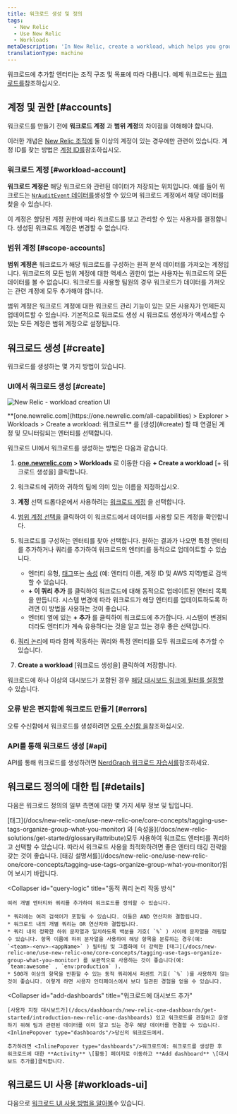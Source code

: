 ```yaml
---
title: 워크로드 생성 및 정의
tags:
  - New Relic
  - Use New Relic
  - Workloads
metaDescription: 'In New Relic, create a workload, which helps you group together monitored entities that are related.'
translationType: machine
---
```



워크로드에 추가할 엔터티는 조직 구조 및 목표에 따라 다릅니다. 예제 워크로드는 [워크로드를](/docs/new-relic-solutions/new-relic-one/workloads/workloads-isolate-resolve-incidents-faster)참조하십시오.

## 계정 및 권한 [#accounts]

워크로드를 만들기 전에 **워크로드 계정** 과 **범위 계정**의 차이점을 이해해야 합니다.

이러한 개념은 [New Relic 조직에](/docs/accounts/accounts-billing/account-structure/new-relic-account-structure) 둘 이상의 계정이 있는 경우에만 관련이 있습니다. 계정 ID를 찾는 방법은 [계정 ID를](/docs/accounts/install-new-relic/account-setup/account-id)참조하십시오.

### 워크로드 계정 [#workload-account]

**워크로드 계정은** 해당 워크로드와 관련된 데이터가 저장되는 위치입니다. 예를 들어 워크로드는 [`NrAuditEvent` 데이터를](/docs/insights/insights-data-sources/default-data/nrauditevent-event-data-query-examples)생성할 수 있으며 워크로드 계정에서 해당 데이터를 찾을 수 있습니다.

이 계정은 할당된 계정 권한에 따라 워크로드를 보고 관리할 수 있는 사용자를 결정합니다. 생성된 워크로드 계정은 변경할 수 없습니다.

### 범위 계정 [#scope-accounts]

**범위 계정은** 워크로드가 해당 워크로드를 구성하는 원격 분석 데이터를 가져오는 계정입니다. 워크로드의 모든 범위 계정에 대한 액세스 권한이 없는 사용자는 워크로드의 모든 데이터를 볼 수 없습니다. 워크로드를 사용할 팀원의 경우 워크로드가 데이터를 가져오는 관련 계정에 모두 추가해야 합니다.

범위 계정은 워크로드 계정에 대한 워크로드 관리 기능이 있는 모든 사용자가 언제든지 업데이트할 수 있습니다. 기본적으로 워크로드 생성 시 워크로드 생성자가 액세스할 수 있는 모든 계정은 범위 계정으로 설정됩니다.

## 워크로드 생성 [#create]

워크로드를 생성하는 몇 가지 방법이 있습니다.

### UI에서 워크로드 생성 [#create]

<img
  title="new-relic-create-workload.png"
  alt="New Relic - workload creation UI"
  src={workloadsCreateWorkload}
/>

<figcaption>
  **[one.newrelic.com](https://one.newrelic.com/all-capabilities) > Explorer > Workloads > Create a workload: 워크로드** 를 [생성](#create) 할 때 연결된 계정 및 모니터링되는 엔터티를 선택합니다.
</figcaption>

워크로드 UI에서 워크로드를 생성하는 방법은 다음과 같습니다.

1. **[one.newrelic.com](https://one.newrelic.com/all-capabilities) > Workloads** 로 이동한 다음 **+ Create a workload** \[+ 워크로드 생성을] 클릭합니다.

2. 워크로드에 귀하와 귀하의 팀에 의미 있는 이름을 지정하십시오.

3. **계정** 선택 드롭다운에서 사용하려는 [워크로드 계정](#accounts) 을 선택합니다.

4. [범위 계정 선택을](#scope-accounts) 클릭하여 이 워크로드에서 데이터를 사용할 모든 계정을 확인합니다.

5. 워크로드를 구성하는 엔터티를 찾아 선택합니다. 원하는 결과가 나오면 특정 엔터티를 추가하거나 쿼리를 추가하여 워크로드의 엔터티를 동적으로 업데이트할 수 있습니다.

   * 엔터티 유형, [태그](#tags)또는 [속성](/docs/new-relic-solutions/get-started/glossary#attribute) (예: 엔터티 이름, 계정 ID 및 AWS 지역)별로 검색할 수 있습니다.
   * **+ 이 쿼리 추가** 를 클릭하여 워크로드에 대해 동적으로 업데이트된 엔터티 목록을 만듭니다. 시스템 변경에 따라 워크로드가 해당 엔터티를 업데이트하도록 하려면 이 방법을 사용하는 것이 좋습니다.
   * 엔터티 옆에 있는 **+ 추가** 를 클릭하여 워크로드에 추가합니다. 시스템이 변경되더라도 엔터티가 계속 유용하다는 것을 알고 있는 경우 좋은 선택입니다.

6. [쿼리 논리](#query-logic)에 따라 함께 작동하는 쿼리와 특정 엔터티를 모두 워크로드에 추가할 수 있습니다.

7. **Create a workload** \[워크로드 생성을] 클릭하여 저장합니다.

워크로드에 하나 이상의 대시보드가 포함된 경우 [해당 대시보드 링크에 필터를 설정할](#filter-dashboards) 수 있습니다.

### 오류 받은 편지함에 워크로드 만들기 [#errors]

오류 수신함에서 워크로드를 생성하려면 [오류 수신함 을](/docs/errors-inbox/getting-started/#global-workload)참조하십시오.

### API를 통해 워크로드 생성 [#api]

API를 통해 워크로드를 생성하려면 [NerdGraph 워크로드 자습서를](/docs/nerdgraph-workloads-tutorials)참조하세요.

## 워크로드 정의에 대한 팁 [#details]

다음은 워크로드 정의의 일부 측면에 대한 몇 가지 세부 정보 및 팁입니다.

<CollapserGroup>
  <Collapser
    id="tags"
    title="태그를 사용하여 워크로드 콘텐츠 정의"
  >
    [태그](/docs/new-relic-one/use-new-relic-one/core-concepts/tagging-use-tags-organize-group-what-you-monitor) 와 [속성을](/docs/new-relic-solutions/get-started/glossary#attribute)모두 사용하여 워크로드 엔터티를 쿼리하고 선택할 수 있습니다. 따라서 워크로드 사용을 최적화하려면 좋은 엔터티 태깅 전략을 갖는 것이 좋습니다. [태깅 설명서를](/docs/new-relic-one/use-new-relic-one/core-concepts/tagging-use-tags-organize-group-what-you-monitor)읽어 보시기 바랍니다.
  </Collapser>

  <Collapser
    id="query-logic"
    title="동적 쿼리 논리 작동 방식"
  >
    여러 개별 엔터티와 쿼리를 추가하여 워크로드를 정의할 수 있습니다.

    * 쿼리에는 여러 검색어가 포함될 수 있습니다. 이들은 AND 연산자와 결합됩니다.
    * 워크로드 내의 개별 쿼리는 OR 연산자와 결합됩니다.
    * 쿼리 내의 정확한 하위 문자열과 일치하도록 백분율 기호( `%` ) 사이에 문자열을 래핑할 수 있습니다. 항목 이름에 하위 문자열을 사용하여 해당 항목을 분류하는 경우(예: `<team>-<env>-<appName>` ) 필터링 및 그룹화에 더 강력한 [태그](/docs/new-relic-one/use-new-relic-one/core-concepts/tagging-use-tags-organize-group-what-you-monitor) 를 보완적으로 사용하는 것이 좋습니다(예: `team:awesome` , `env:production` ).
    * 500개 이상의 항목을 반환할 수 있는 동적 쿼리에서 퍼센트 기호( `%` )를 사용하지 않는 것이 좋습니다. 이렇게 하면 사용자 인터페이스에서 보다 일관된 경험을 얻을 수 있습니다.
  </Collapser>

  <Collapser
    id="add-dashboards"
    title="워크로드에 대시보드 추가"
  >
    [사용자 지정 대시보드가](/docs/dashboards/new-relic-one-dashboards/get-started/introduction-new-relic-one-dashboards) 있고 워크로드를 관찰하고 운영하기 위해 팀과 관련된 데이터를 이미 알고 있는 경우 해당 데이터를 연결할 수 있습니다. <InlinePopover type="dashboards"/>당신의 워크로드에서.

    추가하려면 <InlinePopover type="dashboards"/>워크로드에: 워크로드를 생성한 후 워크로드에 대한 **Activity** \[활동] 페이지로 이동하고 **Add dashboard** \[대시보드 추가를]클릭합니다.
  </Collapser>
</CollapserGroup>

## 워크로드 UI 사용 [#workloads-ui]

다음으로 [워크로드 UI 사용 방법을 알아볼](/docs/new-relic-solutions/new-relic-one/workloads/use-workloads)수 있습니다.